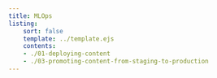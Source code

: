 ```yaml
---
title: MLOps
listing:
    sort: false
    template: ../template.ejs
    contents:
    - ./01-deploying-content
    - ./03-promoting-content-from-staging-to-production
---
```

